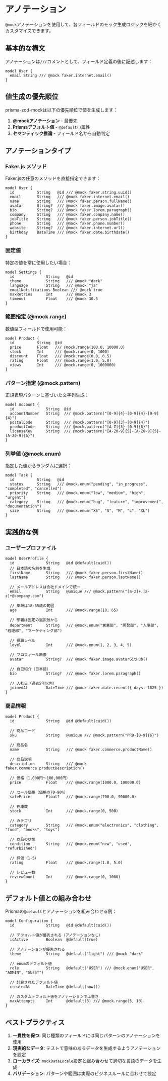# アノテーション

`@mock`アノテーションを使用して、各フィールドのモック生成ロジックを細かくカスタマイズできます。

## 基本的な構文

アノテーションは`///`コメントとして、フィールド定義の後に記述します：

```prisma
model User {
  email String /// @mock faker.internet.email()
}
```

## 値生成の優先順位

prisma-zod-mockは以下の優先順位で値を生成します：

1. **@mockアノテーション** - 最優先
2. **Prismaデフォルト値** - `@default()`属性
3. **セマンティック推論** - フィールド名から自動判定

## アノテーションタイプ

### Faker.js メソッド

Faker.jsの任意のメソッドを直接指定できます：

```prisma
model User {
  id          String   @id /// @mock faker.string.uuid()
  email       String   /// @mock faker.internet.email()
  name        String   /// @mock faker.person.fullName()
  avatar      String?  /// @mock faker.image.avatar()
  bio         String?  /// @mock faker.lorem.paragraph()
  company     String   /// @mock faker.company.name()
  jobTitle    String   /// @mock faker.person.jobTitle()
  phone       String   /// @mock faker.phone.number()
  website     String?  /// @mock faker.internet.url()
  birthday    DateTime /// @mock faker.date.birthdate()
}
```

### 固定値

特定の値を常に使用したい場合：

```prisma
model Settings {
  id              String   @id
  theme           String   /// @mock "dark"
  language        String   /// @mock "ja"
  emailNotifications Boolean /// @mock true
  maxRetries      Int      /// @mock 3
  timeout         Float    /// @mock 30.5
}
```

### 範囲指定 (@mock.range)

数値型フィールドで使用可能：

```prisma
model Product {
  id          String  @id
  price       Float   /// @mock.range(100.0, 10000.0)
  stock       Int     /// @mock.range(0, 1000)
  discount    Float   /// @mock.range(0.0, 0.5)
  rating      Float   /// @mock.range(1.0, 5.0)
  views       Int     /// @mock.range(0, 1000000)
}
```

### パターン指定 (@mock.pattern)

正規表現パターンに基づいた文字列生成：

```prisma
model Account {
  id              String  @id
  accountNumber   String  /// @mock.pattern("[0-9]{4}-[0-9]{4}-[0-9]{4}")
  postalCode      String  /// @mock.pattern("[0-9]{3}-[0-9]{4}")
  productCode     String  /// @mock.pattern("[A-Z]{3}-[0-9]{6}")
  licenseKey      String  /// @mock.pattern("[A-Z0-9]{5}-[A-Z0-9]{5}-[A-Z0-9]{5}")
}
```

### 列挙値 (@mock.enum)

指定した値からランダムに選択：

```prisma
model Task {
  id          String   @id
  status      String   /// @mock.enum("pending", "in_progress", "completed", "cancelled")
  priority    String   /// @mock.enum("low", "medium", "high", "urgent")
  category    String   /// @mock.enum("bug", "feature", "improvement", "documentation")
  size        String   /// @mock.enum("XS", "S", "M", "L", "XL")
}
```

## 実践的な例

### ユーザープロファイル

```prisma
model UserProfile {
  id              String   @id @default(cuid())
  // 日本語の名前を生成
  firstName       String   /// @mock faker.person.firstName()
  lastName        String   /// @mock faker.person.lastName()
  
  // メールアドレスは会社ドメインで統一
  email           String   @unique /// @mock.pattern("[a-z]+.[a-z]+@company.com")
  
  // 年齢は18-65歳の範囲
  age             Int      /// @mock.range(18, 65)
  
  // 部署は固定の選択肢から
  department      String   /// @mock.enum("営業部", "開発部", "人事部", "経理部", "マーケティング部")
  
  // 役職レベル
  level           Int      /// @mock.enum(1, 2, 3, 4, 5)
  
  // プロフィール画像
  avatar          String?  /// @mock faker.image.avatarGitHub()
  
  // 自己紹介（日本語）
  bio             String?  /// @mock faker.lorem.paragraph()
  
  // 入社日（過去5年以内）
  joinedAt        DateTime /// @mock faker.date.recent({ days: 1825 })
}
```

### 商品情報

```prisma
model Product {
  id              String   @id @default(cuid())
  
  // 商品コード
  sku             String   @unique /// @mock.pattern("PRD-[0-9]{6}")
  
  // 商品名
  name            String   /// @mock faker.commerce.productName()
  
  // 商品説明
  description     String   /// @mock faker.commerce.productDescription()
  
  // 価格（1,000円〜100,000円）
  price           Float    /// @mock.range(1000.0, 100000.0)
  
  // セール価格（価格の70-90%）
  salePrice       Float?   /// @mock.range(700.0, 90000.0)
  
  // 在庫数
  stock           Int      /// @mock.range(0, 500)
  
  // カテゴリ
  category        String   /// @mock.enum("electronics", "clothing", "food", "books", "toys")
  
  // 商品の状態
  condition       String   /// @mock.enum("new", "used", "refurbished")
  
  // 評価（1-5）
  rating          Float    /// @mock.range(1.0, 5.0)
  
  // レビュー数
  reviewCount     Int      /// @mock.range(0, 1000)
}
```

## デフォルト値との組み合わせ

Prismaの`@default`とアノテーションを組み合わせる例：

```prisma
model Configuration {
  id              String   @id @default(cuid())
  
  // デフォルト値が優先される（アノテーションなし）
  isActive        Boolean  @default(true)
  
  // アノテーションが優先される
  theme           String   @default("light") /// @mock "dark"
  
  // enumのデフォルト値
  role            String   @default("USER") /// @mock.enum("USER", "ADMIN", "GUEST")
  
  // 計算されたデフォルト値
  createdAt       DateTime @default(now())
  
  // カスタムデフォルト値をアノテーションで上書き
  maxAttempts     Int      @default(3) /// @mock.range(5, 10)
}
```

## ベストプラクティス

1. **一貫性を保つ**: 同じ種類のフィールドには同じパターンのアノテーションを使用
2. **現実的なデータ**: テストで意味のあるデータを生成するようアノテーションを設定
3. **ローカライズ**: `mockDataLocale`設定と組み合わせて適切な言語のデータを生成
4. **バリデーション**: パターンや範囲は実際のビジネスルールに合わせて設定